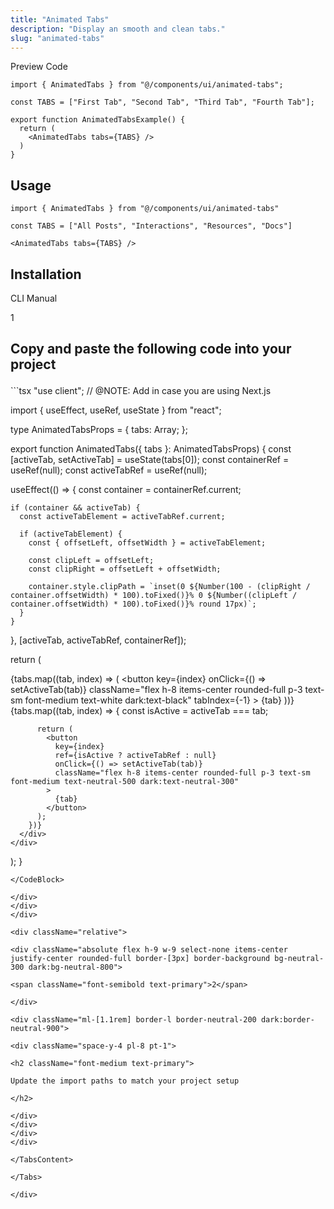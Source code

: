 ```yaml
---
title: "Animated Tabs"
description: "Display an smooth and clean tabs."
slug: "animated-tabs"
---
```


<Tabs defaultValue="preview">

<div className="flex items-center justify-between border-b dark:border-neutral-800/60 border-neutral-300/50 pr-3">

<TabsList>
	<TabsTrigger value="preview">Preview</TabsTrigger>
	<TabsTrigger value="code">Code</TabsTrigger>
</TabsList>

<CopyCode 
	code="animated-tabs"
	example={true}
	mode="text"
/>

</div>

<TabsContent value="preview">

<ComponentView className="h-[223px] flex items-center justify-center">

<AnimatedTabs />

</ComponentView>

</TabsContent>

<TabsContent value="code">

<CodeBlock contentClassName="h-fit">

```tsx
import { AnimatedTabs } from "@/components/ui/animated-tabs";

const TABS = ["First Tab", "Second Tab", "Third Tab", "Fourth Tab"];

export function AnimatedTabsExample() {
  return (
    <AnimatedTabs tabs={TABS} />
  )
}
```

</CodeBlock>

</TabsContent>

</Tabs>

<div className="space-y-2 pt-4">

<div className="pb-3 border-b dark:border-neutral-800/60 border-neutral-300/50">

## Usage

</div>

<CodeBlock className="mt-6" contentClassName="h-fit">

```tsx
import { AnimatedTabs } from "@/components/ui/animated-tabs"
```
</CodeBlock>

<CodeBlock className="mt-4" contentClassName="h-fit">

```tsx
const TABS = ["All Posts", "Interactions", "Resources", "Docs"]

<AnimatedTabs tabs={TABS} />
```
</CodeBlock>

</div>

<div className="space-y-2 pt-6">

## Installation

<Tabs defaultValue="cli">

<div className="flex items-center justify-between border-b dark:border-neutral-800/60 border-neutral-300/50 pr-3">

<TabsList>
	<TabsTrigger value="cli">CLI</TabsTrigger>
	<TabsTrigger value="manual">Manual</TabsTrigger>
</TabsList>

</div>

<TabsContent value="cli">

<CommandBlock 
	npmCommand="npx @luxeui/ui add animated-tabs" 
	pnpmCommand="pnpm dlx @luxeui/ui add animated-tabs" 
	yarnCommand="npx @luxeui/ui add animated-tabs" 
	bunCommand="bunx --bun @luxeui/ui add animated-tabs" 
/>

</TabsContent>

<TabsContent value="manual">

<div>

<div className="relative">

<div className="absolute flex h-9 w-9 select-none items-center justify-center rounded-full border-[3px] border-background bg-neutral-300 dark:bg-neutral-800">
	<span className="font-semibold text-primary">1</span>
</div>

<div className="ml-[1.1rem] border-l border-neutral-200 dark:border-neutral-900">
	
<div className="space-y-4 pb-10 pl-8 pt-1">

<h2 className="font-medium text-primary">

Copy and paste the following code into your project

</h2>

<CodeBlock fileName="animated-tabs.tsx">
```tsx
"use client"; // @NOTE: Add in case you are using Next.js

import { useEffect, useRef, useState } from "react";

type AnimatedTabsProps = {
  tabs: Array<string>;
};

export function AnimatedTabs({ tabs }: AnimatedTabsProps) {
  const [activeTab, setActiveTab] = useState(tabs[0]);
  const containerRef = useRef<HTMLDivElement>(null);
  const activeTabRef = useRef<HTMLButtonElement>(null);

  useEffect(() => {
    const container = containerRef.current;

    if (container && activeTab) {
      const activeTabElement = activeTabRef.current;

      if (activeTabElement) {
        const { offsetLeft, offsetWidth } = activeTabElement;

        const clipLeft = offsetLeft;
        const clipRight = offsetLeft + offsetWidth;

        container.style.clipPath = `inset(0 ${Number(100 - (clipRight / container.offsetWidth) * 100).toFixed()}% 0 ${Number((clipLeft / container.offsetWidth) * 100).toFixed()}% round 17px)`;
      }
    }
  }, [activeTab, activeTabRef, containerRef]);

  return (
    <div className="relative mx-auto flex w-fit flex-col items-center rounded-full">
      <div
        ref={containerRef}
        className="absolute z-10 w-full overflow-hidden [clip-path:inset(0px_75%_0px_0%_round_17px)] [transition:clip-path_0.25s_ease]"
      >
        <div className="relative flex w-full justify-center bg-black dark:bg-white">
          {tabs.map((tab, index) => (
            <button
              key={index}
              onClick={() => setActiveTab(tab)}
              className="flex h-8 items-center rounded-full p-3 text-sm font-medium text-white dark:text-black"
              tabIndex={-1}
            >
              {tab}
            </button>
          ))}
        </div>
      </div>
      <div className="relative flex w-full justify-center">
        {tabs.map((tab, index) => {
          const isActive = activeTab === tab;

          return (
            <button
              key={index}
              ref={isActive ? activeTabRef : null}
              onClick={() => setActiveTab(tab)}
              className="flex h-8 items-center rounded-full p-3 text-sm font-medium text-neutral-500 dark:text-neutral-300"
            >
              {tab}
            </button>
          );
        })}
      </div>
    </div>
  );
}
```
</CodeBlock>

</div>
</div>
</div>

<div className="relative">

<div className="absolute flex h-9 w-9 select-none items-center justify-center rounded-full border-[3px] border-background bg-neutral-300 dark:bg-neutral-800">
	
<span className="font-semibold text-primary">2</span>

</div>

<div className="ml-[1.1rem] border-l border-neutral-200 dark:border-neutral-900">

<div className="space-y-4 pl-8 pt-1">

<h2 className="font-medium text-primary">

Update the import paths to match your project setup

</h2>

</div>
</div>
</div>
</div>

</TabsContent>

</Tabs>

</div>